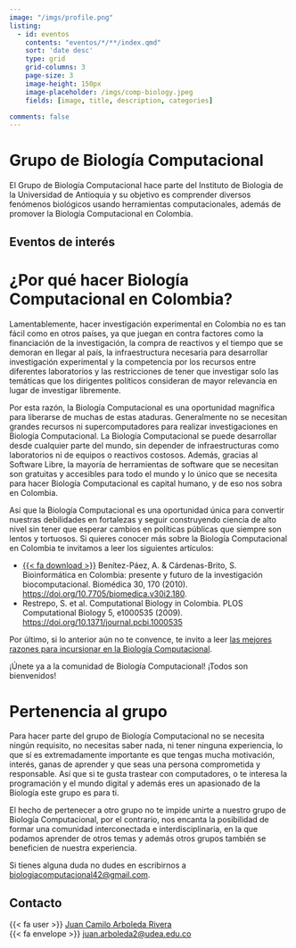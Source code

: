 ```yaml
---
image: "/imgs/profile.png"
listing:
  - id: eventos
    contents: "eventos/*/**/index.qmd"
    sort: 'date desc'
    type: grid
    grid-columns: 3
    page-size: 3
    image-height: 150px
    image-placeholder: /imgs/comp-biology.jpeg
    fields: [image, title, description, categories]

comments: false
---
```


# Grupo de Biología Computacional

El Grupo de Biología Computacional hace parte del Instituto de Biología de la
Universidad de Antioquia y su objetivo es comprender diversos fenómenos
biológicos usando herramientas computacionales, además de promover la Biología
Computacional en Colombia.

## Eventos de interés

::: {#eventos}
:::

# ¿Por qué hacer Biología Computacional en Colombia?

Lamentablemente, hacer investigación experimental en Colombia no es tan fácil
como en otros países, ya que juegan en contra factores como la financiación de
la investigación, la compra de reactivos y el tiempo que se demoran en llegar
al país, la infraestructura necesaria para desarrollar investigación
experimental y la competencia por los recursos entre diferentes laboratorios y
las restricciones de tener que investigar solo las temáticas que los dirigentes
políticos consideran de mayor relevancia en lugar de investigar libremente.

Por esta razón, la Biología Computacional es una oportunidad magnífica para
liberarse de muchas de estas ataduras. Generalmente no se necesitan grandes
recursos ni supercomputadores para realizar investigaciones en Biología
Computacional. La Biología Computacional se puede desarrollar desde cualquier
parte del mundo, sin depender de infraestructuras como laboratorios ni de
equipos o reactivos costosos. Además, gracias al Software Libre, la mayoría de
herramientas de software que se necesitan son gratuitas y accesibles para todo
el mundo y lo único que se necesita para hacer Biología Computacional es
capital humano, y de eso nos sobra en Colombia.

Así que la Biología Computacional es una oportunidad única para convertir
nuestras debilidades en fortalezas y seguir construyendo ciencia de alto nivel
sin tener que esperar cambios en políticas públicas que siempre son lentos y
tortuosos. Si quieres conocer más sobre la Biología Computacional en
Colombia te invitamos a leer los siguientes artículos:

- [{{< fa download >}}](files/bioinfo-Colombia.pdf) Benítez-Páez, A. &
  Cárdenas-Brito, S. Bioinformática en Colombia: presente y futuro de la
  investigación biocomputacional. Biomédica 30, 170 (2010).
  [https://doi.org/10.7705/biomedica.v30i2.180](https://doi.org/10.7705/biomedica.v30i2.180).
- Restrepo, S. et al. Computational Biology in Colombia. PLOS Computational
  Biology 5, e1000535 (2009).
  [https://doi.org/10.1371/journal.pcbi.1000535](https://doi.org/10.1371/journal.pcbi.1000535)

Por último, si lo anterior aún no te convence, te invito a leer [las mejores
razones para incursionar en la Biología
Computacional](https://caseybergman.wordpress.com/2012/07/31/top-n-reasons-to-do-a-ph-d-or-post-doc-in-bioinformaticscomputational-biology/).

¡Únete ya a la comunidad de Biología Computacional! ¡Todos son bienvenidos!

# Pertenencia al grupo

Para hacer parte del grupo de Biología Computacional no se necesita ningún
requisito, no necesitas saber nada, ni tener ninguna experiencia, lo que sí
es extremadamente importante es que tengas mucha motivación, interés, ganas
de aprender y que seas una persona comprometida y responsable. Así que si te
gusta trastear con computadores, o te interesa la programación y el mundo
digital y además eres un apasionado de la Biología este grupo es para ti.

El hecho de pertenecer a otro grupo no te impide unirte a nuestro grupo de
Biología Computacional, por el contrario, nos encanta la posibilidad de formar
una comunidad interconectada e interdisciplinaria, en la que podamos aprender
de otros temas y además otros grupos también se beneficien de nuestra
experiencia.

Si tienes alguna duda no dudes en escribirnos a
<biologiacomputacional42@gmail.com>.

## Contacto

{{< fa user >}} [Juan Camilo Arboleda Rivera](https://nesper94.github.io)\
{{< fa envelope >}} <juan.arboleda2@udea.edu.co>
